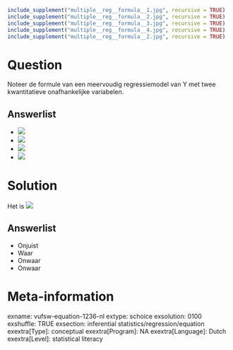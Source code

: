```r
include_supplement("multiple__reg__formula__1.jpg", recursive = TRUE)
include_supplement("multiple__reg__formula__2.jpg", recursive = TRUE)
include_supplement("multiple__reg__formula__3.jpg", recursive = TRUE)
include_supplement("multiple__reg__formula__4.jpg", recursive = TRUE)
include_supplement("multiple__reg__formula__2.jpg", recursive = TRUE)
```

Question
========
Noteer de formule van een meervoudig regressiemodel van Y met twee kwantitatieve onafhankelijke variabelen.

Answerlist
----------
* ![](multiple__reg__formula__1.jpg)
* ![](multiple__reg__formula__2.jpg)
* ![](multiple__reg__formula__3.jpg)
* ![](multiple__reg__formula__4.jpg)

Solution
========

Het is ![](multiple__reg__formula__2.jpg)

Answerlist
----------
* Onjuist
* Waar
* Onwaar
* Onwaar

Meta-information
================
exname: vufsw-equation-1236-nl
extype: schoice
exsolution: 0100
exshuffle: TRUE
exsection: inferential statistics/regression/equation
exextra[Type]: conceptual
exextra[Program]: NA
exextra[Language]: Dutch
exextra[Level]: statistical literacy

